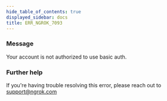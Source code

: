 ```yaml
---
hide_table_of_contents: true
displayed_sidebar: docs
title: ERR_NGROK_7093
---
```


### Message

Your account is not authorized to use basic auth.

<ErrorDetails />

### Further help

If you're having trouble resolving this error, please reach out to [support@ngrok.com](mailto:support@ngrok.com?subject=Help%20with%20ERR_NGROK_7093)
